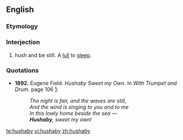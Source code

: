 ==English==

===Etymology===
{{blend|hush|lullaby}}

===Interjection===
{{en-interj}}

# {{archaic}} hush and be still. A [[lull]] to [[sleep]].

===Quotations===
* '''1892.''' Eugene Field. ''Hushaby Sweet my Own.'' In ''With Trumpet and Drum.'' page 106 [http://books.google.com/books?id=FNQMAAAAYAAJ&pg=PA106&dq=hushaby&ei=W3AuR-2nAoKotgPstI28CQ]:
*: ''The night is fair, and the waves are still, ''
*: ''And the wind is singing to you and to me''
*: ''In this lowly home beside the sea —''
*: '''''Hushaby''', sweet my own!''

[[te:hushaby]]
[[vi:hushaby]]
[[zh:hushaby]]